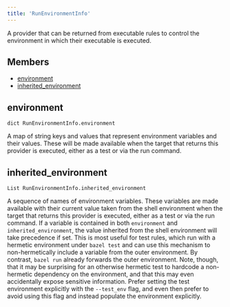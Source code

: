 ```yaml
---
title: 'RunEnvironmentInfo'
---
```




A provider that can be returned from executable rules to control the environment in which their executable is executed.

## Members

- [environment](#environment)
- [inherited\_environment](#inherited_environment)

## environment

```
dict RunEnvironmentInfo.environment
```

 A map of string keys and values that represent environment variables and their values. These will be made available when the target that returns this provider is executed, either as a test or via the run command.



## inherited\_environment

```
List RunEnvironmentInfo.inherited_environment
```

 A sequence of names of environment variables. These variables are made available with their current value taken from the shell environment when the target that returns this provider is executed, either as a test or via the run command. If a variable is contained in both `environment` and `inherited_environment`, the value inherited from the shell environment will take precedence if set. This is most useful for test rules, which run with a hermetic environment under `bazel test` and can use this mechanism to non-hermetically include a variable from the outer environment. By contrast, `bazel run` already forwards the outer environment. Note, though, that it may be surprising for an otherwise hermetic test to hardcode a non-hermetic dependency on the environment, and that this may even accidentally expose sensitive information. Prefer setting the test environment explicitly with the `--test_env` flag, and even then prefer to avoid using this flag and instead populate the environment explicitly.
